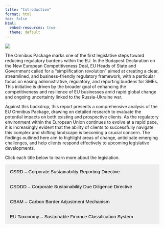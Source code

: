 ```yaml
---
title: "Introduction"
format: html
toc: false
html:
  embed-resources: true
  theme: default
---
```


![](EUHeader.png){fig-align="center"}

The Omnibus Package marks one of the first legislative steps toward reducing regulatory burdens within the EU. In the Budapest Declaration on the New European Competitiveness Deal, EU Heads of State and Government called for a “simplification revolution” aimed at creating a clear, streamlined, and business-friendly regulatory framework, with a particular focus on easing administrative, regulatory, and reporting burdens for SMEs. This initiative is driven by the broader goal of enhancing the competitiveness and resilience of EU businesses amid rapid global change and ongoing uncertainty linked to the Russia-Ukraine war.

Against this backdrop, this report presents a comprehensive analysis of the EU Omnibus Package, drawing on detailed research to evaluate the potential impacts on both existing and prospective clients. As the regulatory environment within the European Union continues to evolve at a rapid pace, it is increasingly evident that the ability of clients to successfully navigate this complex and shifting landscape is becoming a crucial concern. The findings outlined here aim to highlight areas of change, anticipate emerging challenges, and help clients respond effectively to upcoming legislative developments.



Click each title below to learn more about the legislation.

<style>
.accordion-button {
  background-color: #eee;
  padding: 1em;
  cursor: pointer;
  width: 100%;
  border: none;
  text-align: left;
  outline: none;
  font-size: 1.1em;
  transition: background-color 0.3s ease;
}

.accordion-button:hover {
  background-color: #ccc;
}

.accordion-content {
  display: none;
  padding: 0.5em 1em;
  border-top: 1px solid #ccc;
}

.active + .accordion-content {
  display: block;
}
</style>

<button class="accordion-button" onclick="toggleAccordion(this)">CSRD – Corporate Sustainability Reporting Directive</button>
<div class="accordion-content">
  The CSRD expands sustainability reporting requirements for large companies in the EU, requiring detailed disclosures aligned with the European Sustainability Reporting Standards (ESRS).
</div>

<button class="accordion-button" onclick="toggleAccordion(this)">CSDDD – Corporate Sustainability Due Diligence Directive</button>
<div class="accordion-content">
  The CSDDD introduces obligations for companies to conduct due diligence on human rights and environmental impacts throughout their value chains.
</div>

<button class="accordion-button" onclick="toggleAccordion(this)">CBAM – Carbon Border Adjustment Mechanism</button>
<div class="accordion-content">
  The CBAM imposes a carbon price on imports of carbon-intensive goods, ensuring fair competition and encouraging decarbonization globally.
</div>

<button class="accordion-button" onclick="toggleAccordion(this)">EU Taxonomy – Sustainable Finance Classification System</button>
<div class="accordion-content">
  The EU Taxonomy defines which economic activities are environmentally sustainable, guiding investments and disclosures.
</div>

<script>
function toggleAccordion(button) {
  const currentlyActive = document.querySelector('.accordion-button.active');
  if (currentlyActive && currentlyActive !== button) {
    currentlyActive.classList.remove('active');
    currentlyActive.nextElementSibling.style.display = 'none';
  }

  button.classList.toggle('active');
  const content = button.nextElementSibling;
  content.style.display = content.style.display === 'block' ? 'none' : 'block';
}
</script>
